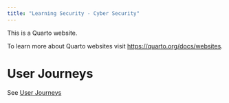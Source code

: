 ```yaml
---
title: "Learning Security - Cyber Security"
---
```


This is a Quarto website.

To learn more about Quarto websites visit <https://quarto.org/docs/websites>.

# User Journeys

See [User Journeys](user-journeys.html)
